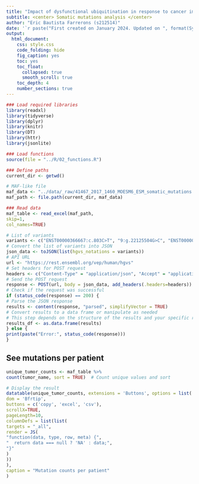 ```yaml
---
title: "Impact of dysfunctional ubiquitination in response to cancer immunotherapy"
subtitle: <center> Somatic mutations analysis </center>
author: "Eric Bautista Farrerons (s212514)"
date: '`r paste("First created on January 2024. Updated on ", format(Sys.Date(), "%d %B %Y"))`'
output:
  html_document:
    css: style.css
    code_folding: hide
    fig_caption: yes
    toc: yes
    toc_float:
      collapsed: true
      smooth_scroll: true
    toc_depth: 4
    number_sections: true
---
```


```r
### Load required libraries
library(readxl)
library(tidyverse)
library(dplyr)
library(knitr)
library(DT)
library(httr)
library(jsonlite)

### Load functions
source(file = "../R/02_functions.R")

### Define paths
current_dir <- getwd()

# MAF-like file
maf_data <- "../data/_raw/41467_2017_1460_MOESM6_ESM_somatic_mutations.xlsx"
maf_path <- file.path(current_dir, maf_data)

### Read data
maf_table <- read_excel(maf_path,
skip=1,
col_names=TRUE)
```

```r
# List of variants
variants <- c("ENST00000366667:c.803C>T", "9:g.22125504G>C", "ENST00000003084:c.1431_1433delTTC")
# Convert the list of variants into JSON
json_data <- toJSON(list(hgvs_notations = variants))
# API URL
url <- "https://rest.ensembl.org/vep/human/hgvs"
# Set headers for POST request
headers <- c("Content-Type" = "application/json", "Accept" = "application/json")
# Send the POST request
response <- POST(url, body = json_data, add_headers(.headers=headers))
# Check if the request was successful
if (status_code(response) == 200) {
# Parse the JSON response
results <- content(response, "parsed", simplifyVector = TRUE)
# Convert results to a data frame or manipulate as needed
# This step depends on the structure of the results and your specific requirements
results_df <- as.data.frame(results)
} else {
print(paste("Error:", status_code(response)))
}
```

## See mutations per patient

```r
unique_tumor_counts <- maf_table %>%
count(tumor_name, sort = TRUE)  # Count unique values and sort

# Display the result
datatable(unique_tumor_counts, extensions = 'Buttons', options = list(
dom = 'Bfrtip',
buttons = c('copy', 'excel', 'csv'),
scrollX=TRUE,
pageLength=10,
columnDefs = list(list(
targets = "_all",
render = JS(
"function(data, type, row, meta) {",
"  return data === null ? 'NA' : data;",
"}"
)
))
),
caption = "Mutation counts per patient"
)
```
